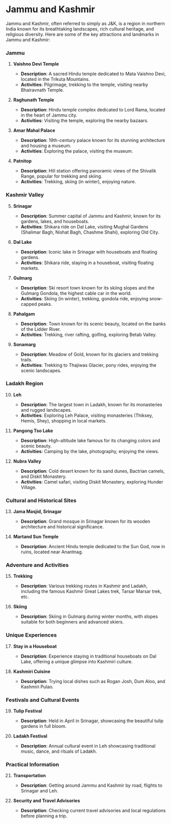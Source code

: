 # Jammu and Kashmir

Jammu and Kashmir, often referred to simply as J&K, is a region in northern India known for its breathtaking landscapes, rich cultural heritage, and religious diversity. Here are some of the key attractions and landmarks in Jammu and Kashmir:

### Jammu

1. **Vaishno Devi Temple**
   - **Description**: A sacred Hindu temple dedicated to Mata Vaishno Devi, located in the Trikuta Mountains.
   - **Activities**: Pilgrimage, trekking to the temple, visiting nearby Bhairavnath Temple.

2. **Raghunath Temple**
   - **Description**: Hindu temple complex dedicated to Lord Rama, located in the heart of Jammu city.
   - **Activities**: Visiting the temple, exploring the nearby bazaars.

3. **Amar Mahal Palace**
   - **Description**: 19th-century palace known for its stunning architecture and housing a museum.
   - **Activities**: Exploring the palace, visiting the museum.

4. **Patnitop**
   - **Description**: Hill station offering panoramic views of the Shivalik Range, popular for trekking and skiing.
   - **Activities**: Trekking, skiing (in winter), enjoying nature.

### Kashmir Valley

5. **Srinagar**
   - **Description**: Summer capital of Jammu and Kashmir, known for its gardens, lakes, and houseboats.
   - **Activities**: Shikara ride on Dal Lake, visiting Mughal Gardens (Shalimar Bagh, Nishat Bagh, Chashme Shahi), exploring Old City.

6. **Dal Lake**
   - **Description**: Iconic lake in Srinagar with houseboats and floating gardens.
   - **Activities**: Shikara ride, staying in a houseboat, visiting floating markets.

7. **Gulmarg**
   - **Description**: Ski resort town known for its skiing slopes and the Gulmarg Gondola, the highest cable car in the world.
   - **Activities**: Skiing (in winter), trekking, gondola ride, enjoying snow-capped peaks.

8. **Pahalgam**
   - **Description**: Town known for its scenic beauty, located on the banks of the Lidder River.
   - **Activities**: Trekking, river rafting, golfing, exploring Betab Valley.

9. **Sonamarg**
   - **Description**: Meadow of Gold, known for its glaciers and trekking trails.
   - **Activities**: Trekking to Thajiwas Glacier, pony rides, enjoying the scenic landscapes.

### Ladakh Region

10. **Leh**
    - **Description**: The largest town in Ladakh, known for its monasteries and rugged landscapes.
    - **Activities**: Exploring Leh Palace, visiting monasteries (Thiksey, Hemis, Shey), shopping in local markets.

11. **Pangong Tso Lake**
    - **Description**: High-altitude lake famous for its changing colors and scenic beauty.
    - **Activities**: Camping by the lake, photography, enjoying the views.

12. **Nubra Valley**
    - **Description**: Cold desert known for its sand dunes, Bactrian camels, and Diskit Monastery.
    - **Activities**: Camel safari, visiting Diskit Monastery, exploring Hunder Village.

### Cultural and Historical Sites

13. **Jama Masjid, Srinagar**
    - **Description**: Grand mosque in Srinagar known for its wooden architecture and historical significance.

14. **Martand Sun Temple**
    - **Description**: Ancient Hindu temple dedicated to the Sun God, now in ruins, located near Anantnag.

### Adventure and Activities

15. **Trekking**
    - **Description**: Various trekking routes in Kashmir and Ladakh, including the famous Kashmir Great Lakes trek, Tarsar Marsar trek, etc.

16. **Skiing**
    - **Description**: Skiing in Gulmarg during winter months, with slopes suitable for both beginners and advanced skiers.

### Unique Experiences

17. **Stay in a Houseboat**
    - **Description**: Experience staying in traditional houseboats on Dal Lake, offering a unique glimpse into Kashmiri culture.

18. **Kashmiri Cuisine**
    - **Description**: Trying local dishes such as Rogan Josh, Dum Aloo, and Kashmiri Pulao.

### Festivals and Cultural Events

19. **Tulip Festival**
    - **Description**: Held in April in Srinagar, showcasing the beautiful tulip gardens in full bloom.

20. **Ladakh Festival**
    - **Description**: Annual cultural event in Leh showcasing traditional music, dance, and rituals of Ladakh.

### Practical Information

21. **Transportation**
    - **Description**: Getting around Jammu and Kashmir by road, flights to Srinagar and Leh.

22. **Security and Travel Advisories**
    - **Description**: Checking current travel advisories and local regulations before planning a trip.
